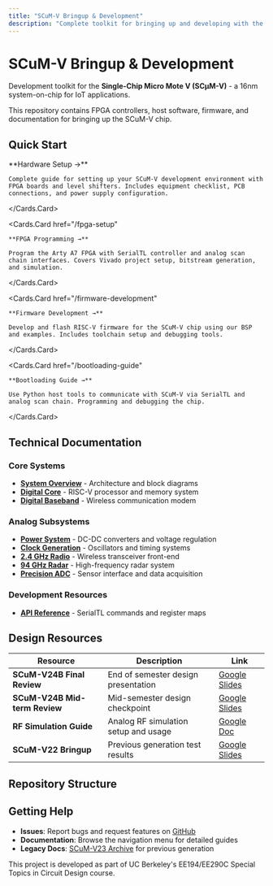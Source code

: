 ```yaml
---
title: "SCuM-V Bringup & Development"
description: "Complete toolkit for bringing up and developing with the Single-Chip Micro Mote V"
---
```



# SCuM-V Bringup & Development

Development toolkit for the **Single-Chip Micro Mote V (SCμM-V)** - a 16nm system-on-chip for IoT applications.

This repository contains FPGA controllers, host software, firmware, and documentation for bringing up the SCuM-V chip.

## Quick Start

<Cards num={2}>
  <Cards.Card 
    href="/hardware-setup"
  >
    **Hardware Setup →**
    
    Complete guide for setting up your SCuM-V development environment with FPGA boards and level shifters. Includes equipment checklist, PCB connections, and power supply configuration.
  </Cards.Card>
  
  <Cards.Card 
    href="/fpga-setup"
  >
    **FPGA Programming →**
    
    Program the Arty A7 FPGA with SerialTL controller and analog scan chain interfaces. Covers Vivado project setup, bitstream generation, and simulation.
  </Cards.Card>
  
  <Cards.Card 
    href="/firmware-development"
  >
    **Firmware Development →**
    
    Develop and flash RISC-V firmware for the SCuM-V chip using our BSP and examples. Includes toolchain setup and debugging tools.
  </Cards.Card>
  
  <Cards.Card 
    href="/bootloading-guide"
  >
    **Bootloading Guide →**
    
    Use Python host tools to communicate with SCuM-V via SerialTL and analog scan chain. Programming and debugging the chip.
  </Cards.Card>
</Cards>

## Technical Documentation

### Core Systems
- **[System Overview](overview)** - Architecture and block diagrams
- **[Digital Core](digital-core)** - RISC-V processor and memory system
- **[Digital Baseband](digital-baseband)** - Wireless communication modem

### Analog Subsystems  
- **[Power System](power-system)** - DC-DC converters and voltage regulation
- **[Clock Generation](oscillators)** - Oscillators and timing systems
- **[2.4 GHz Radio](radio)** - Wireless transceiver front-end
- **[94 GHz Radar](radar)** - High-frequency radar system
- **[Precision ADC](uv-adc)** - Sensor interface and data acquisition

### Development Resources
- **[API Reference](api-reference)** - SerialTL commands and register maps

## Design Resources

| Resource | Description | Link |
|----------|-------------|------|
| **SCuM-V24B Final Review** | End of semester design presentation | [Google Slides](https://docs.google.com/presentation/d/12go3DiuhL_MuZc9lrPC-D9m9Jhr7LV5_/edit?usp=sharing) |
| **SCuM-V24B Mid-term Review** | Mid-semester design checkpoint | [Google Slides](https://docs.google.com/presentation/d/1NwGTKHJewxJkg_gc0BDnHbPr_JOrNUo1XQNuW6IDmBM/edit?usp=sharing) |
| **RF Simulation Guide** | Analog RF simulation setup and usage | [Google Doc](https://docs.google.com/document/d/1AonYYLMqA6wxp_P3jY-1RgbcOX0xAsPm3z0Vx6l0DUo/edit?usp=sharing) |
| **SCuM-V22 Bringup** | Previous generation test results | [Google Slides](https://docs.google.com/presentation/d/1fyWcBpSb9hvuizlRUf65NovWjaN5w86_6e52kjnYkxQ/edit?usp=sharing) |

## Repository Structure

<FileTree>
  <FileTree.Folder name="hw" defaultOpen>
    <FileTree.Folder name="scumv-controller" defaultOpen>
      <FileTree.File name="src/" />
      <FileTree.File name="sim/" />
      <FileTree.File name="scripts/" />
      <FileTree.File name="create_project.tcl" />
    </FileTree.Folder>
    <FileTree.Folder name="scanchain">
      <FileTree.File name="src/" />
      <FileTree.File name="sim/" />
      <FileTree.File name="create_project.tcl" />
    </FileTree.Folder>
    <FileTree.Folder name="sensoradc-bringup">
      <FileTree.File name="sensoradc-bringup.srcs/" />
      <FileTree.File name="make_proj.tcl" />
    </FileTree.Folder>
    <FileTree.File name="client.py" />
  </FileTree.Folder>
  <FileTree.Folder name="sw" defaultOpen>
    <FileTree.Folder name="scum_firmware" defaultOpen>
      <FileTree.Folder name="bsp/">
        <FileTree.File name="inc/" />
        <FileTree.File name="src/" />
      </FileTree.Folder>
      <FileTree.Folder name="core/">
        <FileTree.File name="inc/" />
        <FileTree.File name="src/" />
        <FileTree.File name="startup/" />
      </FileTree.Folder>
      <FileTree.Folder name="lib/">
        <FileTree.File name="htif/" />
      </FileTree.Folder>
      <FileTree.File name="Makefile" />
    </FileTree.Folder>
    <FileTree.Folder name="TileLinkTrafficAdapter-H723">
      <FileTree.File name="Core/" />
      <FileTree.File name="Drivers/" />
      <FileTree.File name="Debug/" />
    </FileTree.Folder>
    <FileTree.File name="tl_host.py" />
    <FileTree.File name="tl_host_sim.py" />
    <FileTree.File name="sensor_adc.py" />
  </FileTree.Folder>
  <FileTree.Folder name="pcb">
    <FileTree.Folder name="pmod_lvl_shft">
      <FileTree.File name="jlcpcb/" />
      <FileTree.File name="pmod_lvl_shft.kicad_pcb" />
      <FileTree.File name="pmod_lvl_shft.kicad_sch" />
    </FileTree.Folder>
  </FileTree.Folder>
  <FileTree.Folder name="docs-nextra">
    <FileTree.File name="pages/" />
    <FileTree.File name="components/" />
    <FileTree.File name="public/" />
    <FileTree.File name="theme.config.tsx" />
  </FileTree.Folder>
</FileTree>

## Getting Help

- **Issues**: Report bugs and request features on [GitHub](https://github.com/ucb-ee290c/scum-v-bringup/issues)
- **Documentation**: Browse the navigation menu for detailed guides
- **Legacy Docs**: [SCuM-V23 Archive](archive/scum-v23) for previous generation

<Callout type="info">
This project is developed as part of UC Berkeley's EE194/EE290C Special Topics in Circuit Design course.
</Callout>